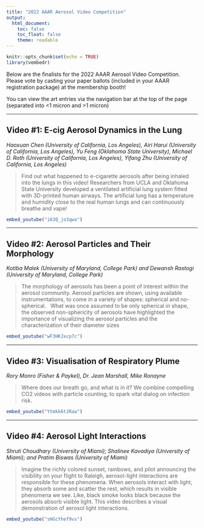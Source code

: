 ```yaml
---
title: "2022 AAAR Aerosol Video Competition"
output: 
  html_document:
    toc: false
    toc_float: false
    theme: readable
---
```


```r
knitr::opts_chunk$set(echo = TRUE)
library(vembedr)
```

Below are the finalists for the 2022 AAAR Aerosol Video Competition. Please vote by casting your paper ballots (included in your AAAR registration package) at the membership booth!

You can view the art entries via the navigation bar at the top of the page (separated into <1 micron and >1 micron)

---

## Video #1: E-cig Aerosol Dynamics in the Lung
_Haoxuan Chen (University of California, Los Angeles), Airi Harui (University of California, Los Angeles), Yu Feng (Oklahoma State University), Michael D. Roth (University of California, Los Angeles), Yifang Zhu (University of California, Los Angeles)_

>Find out what happened to e-cigarette aerosols after being inhaled into the lungs in this video! Researchers from UCLA and Oklahoma State University developed a ventilated artificial lung system fitted with 3D-printed human airways. The artificial lung has a temperature and humidity close to the real human lungs and can continuously breathe and vape!

```r
embed_youtube("i63Q_jo3qwo")
```

---

## Video #2: Aerosol Particles and Their Morphology
_Kotiba Malek (University of Maryland, College Park) and Dewansh Rastogi (University of Maryland, College Park)_

>The morphology of aerosols has been a point of interest within the aerosol community. Aerosol particles are shown, using available instrumentations, to come in a variety of shapes: spherical and no-spherical. &nbsp; What was once assumed to be only spherical in shape, the observed non-sphericity of aerosols have highlighted the importance of visualizing the aerosol particles and the characterization of their diameter sizes

```r
embed_youtube("wF3HKJxcp7c")
```

---

## Video #3: Visualisation of Respiratory Plume
_Rory Monro (Fisher & Paykel), Dr. Jean Marshall, Mike Ronayne_

>Where does our breath go, and what is in it? We combine compelling CO2 videos with particle counting, to spark vital dialog on infection risk.

```r
embed_youtube("Ytmkk6tJRaw")
```

---

## Video #4: Aerosol Light Interactions
_Shruti Choudhary (University of Miami); Shalinee Kavadiya (University of Miami); and Pratim Biswas (University of Miami)_

>Imagine the richly colored sunset, rainbows, and pilot announcing the visibility on your flight to Raleigh, aerosol-light interactions are responsible for these phenomena. When aerosols interact with light, they absorb some and scatter the rest, which results in visible phenomena we see. Like, black smoke looks black because the aerosols absorb visible light. This video describes a visual demonstration of aerosol light interactions.

```r
embed_youtube("sHGcYhef9vs")
```
